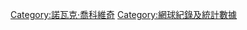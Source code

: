 {{Navbox 
| name      = 諾瓦克·喬科維奇
| titlestyle = background: #F9D251;
| belowstyle = background: #F9D251;
| title     = [[諾瓦克·喬科維奇]]
| state = {{{state|autocollapse}}}
| listclass = hlist

| group1 = 相關人物
| list1 =
*[[馬可·喬科維奇]]／[[佐治·祖高域]]（弟弟）
*伊蓮娜（妻）
*{{link-en|馬力恩·瓦伊達|Marián Vajda}}（教練）
*[[鮑里斯·貝克]]（教練）
| group2 = 職業
| list2 =
*[[諾瓦克·喬科維奇職業生涯統計|生涯統計]]
*[[諾瓦克·喬科維奇紀錄與獎項|紀錄與獎項]]
*[[喬科維奇與費德勒對戰史]]
*[[喬科維奇與納達爾對戰史]]
*[[喬科維奇與穆雷對戰史]]
*[[網壇三巨頭]]

| group3 = 重要比賽
| list3 =
* [[2014年溫布頓網球錦標賽男子單打決賽|2014溫網冠軍]]

| group4 = 賽季
| list4 =
*{{link-en|喬科維奇2010年賽季|2010 Novak Djokovic tennis season}}
*[[諾瓦克·喬科維奇2011年賽季|2011]]
*{{link-en|喬科維奇2012年賽季|2012 Novak Djokovic tennis season}}
*{{link-en|喬科維奇2013年賽季|2013 Novak Djokovic tennis season}}
*[[諾瓦克·喬科維奇2014年賽季|2014]]
*[[諾瓦克·喬科維奇2015年賽季|2015]]
| group5style = background: #F9D251;| group5 = 澳網冠軍
| list5style = background: #FFFFCC;| list5 =
* [[2008年澳洲網球公開賽男子單打比賽|2008]]
* [[2011年澳洲網球公開賽男子單打比賽|2011]]
* [[2012年澳洲網球公開賽男子單打比賽|2012]]
* [[2013年澳洲網球公開賽男子單打比賽|2013]]
* [[2015年澳洲網球公開賽男子單打比賽|2015]]
* [[2016年澳洲網球公開賽男子單打比賽|2016]]
* [[2019年澳洲網球公開賽男子單打比賽|2019]]
* [[2020年澳洲網球公開賽男子單打比賽|2020]]
* [[2021年澳洲網球公開賽男子單打比賽|2021]]

| group6style = background: #EBC2AF;| group6 = 法網冠军
| list6style = background: #FBF2EE;| list6 =
* [[2016年法國網球公開賽男子單打比賽|2016]]
* [[2021年法國網球公開賽男子單打比賽|2021]]

| group7style = background: #CCFFCC;| group7 = 溫布頓冠軍
| list7style = background: #F3FFF3;| list7 =
* [[2011年溫布頓網球錦標賽男子單打比賽|2011]]
* [[2014年溫布頓網球錦標賽男子單打比賽|2014]]
* [[2015年溫布頓網球錦標賽男子單打比賽|2015]]
* [[2018年溫布頓網球錦標賽男子單打比賽|2018]]
* [[2019年溫布頓網球錦標賽男子單打比賽|2019]]
* [[2021年溫布頓網球錦標賽男子單打比賽|2021]]

| group8style = background: #CCCCFF;| group8 = 美網冠軍
| list8style = background: #F3F3FF;| list8 =
* [[2011年美國網球公開賽男子單打比賽|2011]]
* [[2015年美國網球公開賽男子單打比賽|2015]]
* [[2018年美國網球公開賽男子單打比賽|2018]]

| group9style = background:#00BFFF;| group9 = ATP年終賽冠軍
| list9style = background:#E7FEFF;| list9 = 
*[[2008年網球大師盃賽單打比賽|2008]]
*[[2012年ATP世界巡迴賽總決賽單打比賽|2012]]
*[[2013年ATP世界巡迴賽總決賽單打比賽|2013]]
*[[2014年ATP世界巡迴賽總決賽單打比賽|2014]]
*[[2015年ATP世界巡迴賽總決賽單打比賽|2015]]


| group10style = background:#CD7F32;| group10 = 奧運會銅牌
| list10style = background:  ;| list10=
* [[2008年夏季奧林匹克運動會網球比賽—男子單打|2008]]

| group11style = background: #7BB661;| group11 = 戴維斯盃冠軍
| list11style = background:#A6FFCC| list11 =
* [[2010年台維斯盃|2010]]

| group12style = background: #FF3F00;| group12 = 書籍
| list12style = background: #F9CCCA;| list12 =
*'''''Serve to win'''''
| below = '''[http://www.novakdjokovic.com 諾瓦克·喬科維奇官方網站]

}}<noinclude>

{{DEFAULTSORT:Djokovic, Novak}}
[[Category:諾瓦克·喬科維奇]]
[[Category:網球紀錄及統計數據]]

</noinclude>